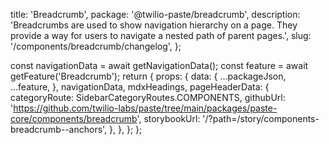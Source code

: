   title: 'Breadcrumb',
  package: '@twilio-paste/breadcrumb',
  description:
    'Breadcrumbs are used to show navigation hierarchy on a page. They provide a way for users to navigate a nested path of parent pages.',
  slug: '/components/breadcrumb/changelog',
};




  const navigationData = await getNavigationData();
  const feature = await getFeature('Breadcrumb');
  return {
    props: {
      data: {
        ...packageJson,
        ...feature,
      },
      navigationData,
      mdxHeadings,
      pageHeaderData: {
        categoryRoute: SidebarCategoryRoutes.COMPONENTS,
        githubUrl: 'https://github.com/twilio-labs/paste/tree/main/packages/paste-core/components/breadcrumb',
        storybookUrl: '/?path=/story/components-breadcrumb--anchors',
      },
    },
  };
};

<Changelog />
